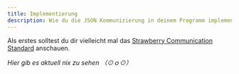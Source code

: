 ```yaml
---
title: Implementierung
description: Wie du die JSON Kommunizierung in deinem Programm implementieren kannst
---
```


Als erstes solltest du dir vielleicht mal das [Strawberry Communication Standard](/german/stbchat/stbm) anschauen.

*Hier gib es aktuell nix zu sehen （⊙ｏ⊙）*